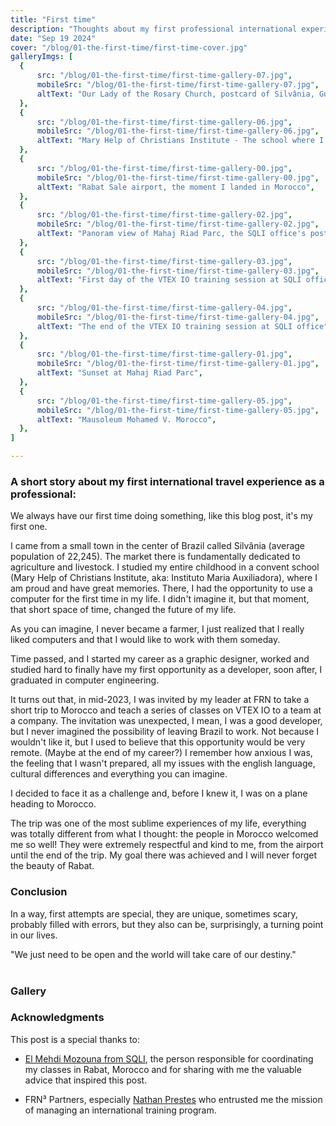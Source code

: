 ```yaml
---
title: "First time"
description: "Thoughts about my first professional international experience"
date: "Sep 19 2024"
cover: "/blog/01-the-first-time/first-time-cover.jpg"
galleryImgs: [
  {
      src: "/blog/01-the-first-time/first-time-gallery-07.jpg",
      mobileSrc: "/blog/01-the-first-time/first-time-gallery-07.jpg",
      altText: "Our Lady of the Rosary Church, postcard of Silvânia, Goiás at Brazil - The town where I was raised - photo by Carlos Braga",
  },
  {
      src: "/blog/01-the-first-time/first-time-gallery-06.jpg",
      mobileSrc: "/blog/01-the-first-time/first-time-gallery-06.jpg",
      altText: "Mary Help of Christians Institute - The school where I studied until college",
  },
  {
      src: "/blog/01-the-first-time/first-time-gallery-00.jpg",
      mobileSrc: "/blog/01-the-first-time/first-time-gallery-00.jpg",
      altText: "Rabat Sale airport, the moment I landed in Morocco",
  },
  {
      src: "/blog/01-the-first-time/first-time-gallery-02.jpg",
      mobileSrc: "/blog/01-the-first-time/first-time-gallery-02.jpg",
      altText: "Panoram view of Mahaj Riad Parc, the SQLI office's post card",
  },
  {
      src: "/blog/01-the-first-time/first-time-gallery-03.jpg",
      mobileSrc: "/blog/01-the-first-time/first-time-gallery-03.jpg",
      altText: "First day of the VTEX IO training session at SQLI office",
  },
  {
      src: "/blog/01-the-first-time/first-time-gallery-04.jpg",
      mobileSrc: "/blog/01-the-first-time/first-time-gallery-04.jpg",
      altText: "The end of the VTEX IO training session at SQLI office", 
  },
  {
      src: "/blog/01-the-first-time/first-time-gallery-01.jpg",
      mobileSrc: "/blog/01-the-first-time/first-time-gallery-01.jpg",
      altText: "Sunset at Mahaj Riad Parc",
  },
  {
      src: "/blog/01-the-first-time/first-time-gallery-05.jpg",
      mobileSrc: "/blog/01-the-first-time/first-time-gallery-05.jpg",
      altText: "Mausoleum Mohamed V. Morocco",
  },
]

---
```


### A short story about my first international travel experience as a professional:

We always have our first time doing something, like this blog post, it's my first one.

I came from a small town in the center of Brazil called Silvânia (average population of 22,245). The market there is fundamentally dedicated to agriculture and livestock. I studied my entire childhood in a convent school (Mary Help of Christians Institute, aka: Instituto Maria Auxiliadora), where I am proud and have great memories. There, I had the opportunity to use a computer for the first time in my life. I didn't imagine it, but that moment, that short space of time, changed the future of my life.

As you can imagine, I never became a farmer, I just realized that I really liked computers and that I would like to work with them someday.

Time passed, and I started my career as a graphic designer, worked and studied hard to finally have my first opportunity as a developer, soon after, I graduated in computer engineering.

It turns out that, in mid-2023, I was invited by my leader at FRN to take a short trip to Morocco and teach a series of classes on VTEX IO to a team at a company. The invitation was unexpected, I mean, I was a good developer, but I never imagined the possibility of leaving Brazil to work. Not because I wouldn't like it, but I used to believe that this opportunity would be very remote. (Maybe at the end of my career?) I remember how anxious I was, the feeling that I wasn't prepared, all my issues with the english language, cultural differences and everything you can imagine.

I decided to face it as a challenge and, before I knew it, I was on a plane heading to Morocco.

The trip was one of the most sublime experiences of my life, everything was totally different from what I thought: the people in Morocco welcomed me so well! They were extremely respectful and kind to me, from the airport until the end of the trip. My goal there was achieved and I will never forget the beauty of Rabat.

### Conclusion

In a way, first attempts are special, they are unique, sometimes scary, probably filled with errors, but they also can be, surprisingly, a turning point in our lives.

<div class="italic">"We just need to be open and the world will take care of our destiny."</div>
<br/>


### Gallery
<Gallery client:load imgs={frontmatter.galleryImgs}/>

### Acknowledgments

This post is a special thanks to:

- <a href="https://www.linkedin.com/in/mozouna/" rel="external" target="_blank">El Mehdi Mozouna from SQLI</a>, the person responsible for coordinating my classes in Rabat, Morocco and for sharing with me the valuable advice that inspired this post.

- FRN³ Partners, especially <a href="https://www.linkedin.com/in/nathanprestes/">Nathan Prestes</a> who entrusted me the mission of managing an international training program.
